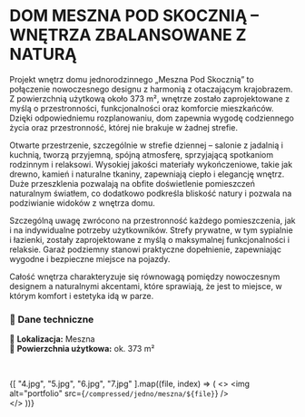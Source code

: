 
# **DOM MESZNA POD SKOCZNIĄ – WNĘTRZA ZBALANSOWANE Z NATURĄ**

Projekt wnętrz domu jednorodzinnego „Meszna Pod Skocznią” to połączenie nowoczesnego designu z harmonią z otaczającym krajobrazem. Z powierzchnią użytkową około 373 m², wnętrze zostało zaprojektowane z myślą o przestronności, funkcjonalności oraz komforcie mieszkańców. Dzięki odpowiedniemu rozplanowaniu, dom zapewnia wygodę codziennego życia oraz przestronność, której nie brakuje w żadnej strefie.

Otwarte przestrzenie, szczególnie w strefie dziennej – salonie z jadalnią i kuchnią, tworzą przyjemną, spójną atmosferę, sprzyjającą spotkaniom rodzinnym i relaksowi. Wysokiej jakości materiały wykończeniowe, takie jak drewno, kamień i naturalne tkaniny, zapewniają ciepło i elegancję wnętrz. Duże przeszklenia pozwalają na obfite doświetlenie pomieszczeń naturalnym światłem, co dodatkowo podkreśla bliskość natury i pozwala na podziwianie widoków z wnętrza domu.

Szczególną uwagę zwrócono na przestronność każdego pomieszczenia, jak i na indywidualne potrzeby użytkowników. Strefy prywatne, w tym sypialnie i łazienki, zostały zaprojektowane z myślą o maksymalnej funkcjonalności i relaksie. Garaż podziemny stanowi praktyczne dopełnienie, zapewniając wygodne i bezpieczne miejsce na pojazdy.

Całość wnętrza charakteryzuje się równowagą pomiędzy nowoczesnym designem a naturalnymi akcentami, które sprawiają, że jest to miejsce, w którym komfort i estetyka idą w parze.

### **📌 Dane techniczne**  
📍 **Lokalizacja:** Meszna  
📐 **Powierzchnia użytkowa:** ok. 373 m²  

<br/>

{[
    "4.jpg", "5.jpg", "6.jpg", "7.jpg"
  ].map((file, index) => (
  <>
    <Zoom>
      <img alt="portfolio" src={`/compressed/jedno/meszna/${file}`} />
    </Zoom>
    <br/>
  </>
))}
